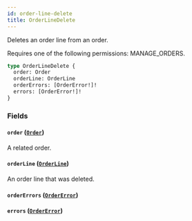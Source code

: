 ```yaml
---
id: order-line-delete
title: OrderLineDelete
---
```



Deletes an order line from an order. 

Requires one of the following permissions: MANAGE_ORDERS.

```graphql
type OrderLineDelete {
  order: Order
  orderLine: OrderLine
  orderErrors: [OrderError!]!
  errors: [OrderError!]!
}
```


### Fields

#### `order` ([`Order`](../../../developer/api-reference/objects/order))

A related order.


#### `orderLine` ([`OrderLine`](../../../developer/api-reference/objects/order-line))

An order line that was deleted.


#### `orderErrors` ([`OrderError`](../../../developer/api-reference/objects/order-error))




#### `errors` ([`OrderError`](../../../developer/api-reference/objects/order-error))






